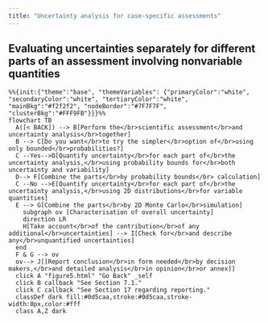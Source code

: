 ```yaml
---
title: "Uncertainty analysis for case-specific assessments"
---
```


## Evaluating uncertainties separately for different parts of an assessment involving nonvariable quantities

:::{.column-page-inset}
```mermaid
%%{init:{"theme":"base", "themeVariables": {"primaryColor":"white", "secondaryColor":"white", "tertiaryColor":"white", "mainBkg":"#f2f2f2", "nodeBorder":"#7F7F7F", "clusterBkg":"#FFF9FB"}}}%%
flowchart TB
  A([< BACK]) --> B[Perform the</br>scientific assessment</br>and uncertainty analysis</br>together] 
  B --> C[Do you want</br>to try the simpler</br>option of</br>using only bounded</br>probabilities?]
  C --Yes-->D[Quantify uncertainty</br>for each part of</br>the uncertainty analysis,</br>using probability bounds for</br>both uncertainty and variability]
  D--> F[Combine the parts</br>by probability bounds</br> calculation]
  C --No -->E[Quantify uncertainty</br>for each part of</br>the uncertainty analysis,</br>using 2D distributions</br>for variable quantities]
  E --> G[Combine the parts</br>by 2D Monte Carlo</br>simulation]
    subgraph ov [Characterisation of overall uncertainty]
    direction LR
    H[Take account</br>of the contribution</br>of any additional</br>uncertainties] --> I[Check for</br>and describe any</br>unquantified uncertainties]
  end
  F & G --> ov
  ov--> J[[Report conclusion</br>in form needed</br>by decision makers,</br>and detailed analysis</br>in opinion</br>or annex]]
  click A "figure5.html" "Go Back" _self
  click B callback "See Section 7.1."
  click C callback "See Section 17 regarding reporting."
  classDef dark fill:#0d5caa,stroke:#0d5caa,stroke-width:0px,color:#fff
  class A,Z dark
```
:::